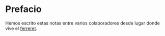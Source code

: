 # Prefacio {.unnumbered}



Hemos escrito estas notas entre varios colaboradores desde lugar donde vive el [ferreret](https://es.wikipedia.org/wiki/Alytes_muletensis).
